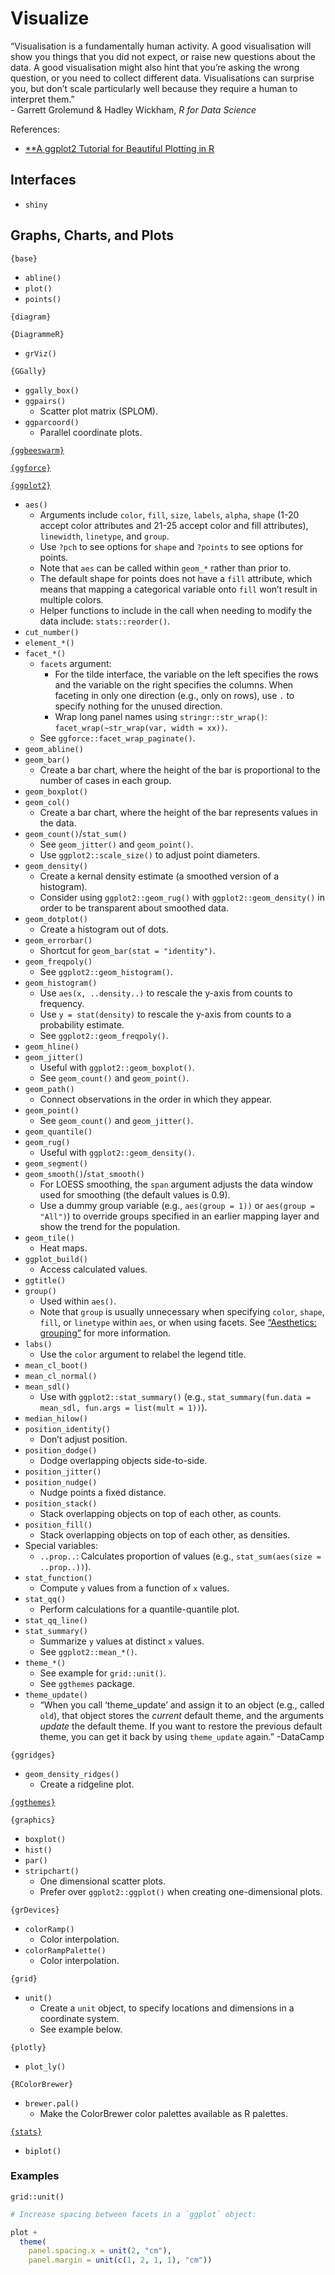 # Visualize

"Visualisation is a fundamentally human activity. A good visualisation will show you things that you did not expect, or raise new questions about the data. A good visualisation might also hint that you're asking the wrong question, or you need to collect different data. Visualisations can surprise you, but don't scale particularly well because they require a human to interpret them."  
- Garrett Grolemund & Hadley Wickham, *R for Data Science*

References:

- [**A ggplot2 Tutorial for Beautiful Plotting in R](https://www.cedricscherer.com/2019/08/05/a-ggplot2-tutorial-for-beautiful-plotting-in-r/?utm_campaign=Data_Elixir&utm_source=Data_Elixir_370/)

## Interfaces

- `shiny`

## Graphs, Charts, and Plots

`{base}`

- `abline()`
- `plot()`
- `points()`

`{diagram}`

`{DiagrammeR}`

- `grViz()`

`{GGally}`

- `ggally_box()`
- `ggpairs()`
  - Scatter plot matrix (SPLOM).
- `ggparcoord()`
  - Parallel coordinate plots.

[`{ggbeeswarm}`](https://www.rdocumentation.org/packages/ggbeeswarm/versions/0.5.3)

[`{ggforce}`](https://www.rdocumentation.org/packages/ggforce/versions/0.3.4)

[`{ggplot2}`](https://www.rdocumentation.org/packages/ggplot2/versions/3.3.5)

- `aes()`
  - Arguments include `color`, `fill`, `size`, `labels`, `alpha`, `shape` (1-20 accept color attributes and 21-25 accept color and fill attributes), `linewidth`, `linetype`, and `group`.
  - Use `?pch` to see options for `shape` and `?points` to see options for points.
  - Note that `aes` can be called within `geom_*` rather than prior to.
  - The default shape for points does not have a `fill` attribute, which means that mapping a categorical variable onto `fill` won't result in multiple colors.
  - Helper functions to include in the call when needing to modify the data include: `stats::reorder()`.
- `cut_number()`
- `element_*()`
- `facet_*()`
  - `facets` argument:
    - For the tilde interface, the variable on the left specifies the rows and the variable on the right specifies the columns. When faceting in only one direction (e.g., only on rows), use `.` to specify nothing for the unused direction.
    - Wrap long panel names using `stringr::str_wrap()`: `facet_wrap(~str_wrap(var, width = xx))`.
  - See `ggforce::facet_wrap_paginate()`.
- `geom_abline()`
- `geom_bar()`
  - Create a bar chart, where the height of the bar is proportional to the number of cases in each group.
- `geom_boxplot()`
- `geom_col()`
  - Create a bar chart, where the height of the bar represents values in the data.
- `geom_count()`/`stat_sum()`
  - See `geom_jitter()` and `geom_point()`.
  - Use `ggplot2::scale_size()` to adjust point diameters.
- `geom_density()`
  - Create a kernal density estimate (a smoothed version of a histogram).
  - Consider using `ggplot2::geom_rug()` with `ggplot2::geom_density()` in order to be transparent about smoothed data.
- `geom_dotplot()`
  - Create a histogram out of dots.
- `geom_errorbar()`
  - Shortcut for `geom_bar(stat = "identity")`.
- `geom_freqpoly()`
  - See `ggplot2::geom_histogram()`.
- `geom_histogram()`
  - Use `aes(x, ..density..)` to rescale the y-axis from counts to frequency.
  - Use `y = stat(density)` to rescale the y-axis from counts to a probability estimate.
  - See `ggplot2::geom_freqpoly()`.
- `geom_hline()`
- `geom_jitter()`
  - Useful with `ggplot2::geom_boxplot()`.
  - See `geom_count()` and `geom_point()`.
- `geom_path()`
  - Connect observations in the order in which they appear.
- `geom_point()`
  - See `geom_count()` and `geom_jitter()`.
- `geom_quantile()`
- `geom_rug()`
  - Useful with `ggplot2::geom_density()`.
- `geom_segment()`
- `geom_smooth()`/`stat_smooth()`
  - For LOESS smoothing, the `span` argument adjusts the data window used for smoothing (the default values is 0.9).
  - Use a dummy group variable (e.g., `aes(group = 1))` or `aes(group = "All")`) to override groups specified in an earlier mapping layer and show the trend for the population.
- `geom_tile()`
  - Heat maps.
- `ggplot_build()`
  - Access calculated values.
- `ggtitle()`
- `group()`
  - Used within `aes()`. 
  - Note that `group` is usually unnecessary when specifying `color`, `shape`, `fill`, or `linetype` within `aes`, or when using facets. See ["Aesthetics: grouping"](https://ggplot2.tidyverse.org/reference/aes_group_order.html) for more information.
- `labs()`
  - Use the `color` argument to relabel the legend title.
- `mean_cl_boot()`
- `mean_cl_normal()`
- `mean_sdl()`
  - Use with `ggplot2::stat_summary()` (e.g., `stat_summary(fun.data = mean_sdl, fun.args = list(mult = 1))`).
- `median_hilow()`
- `position_identity()`
  - Don't adjust position.
- `position_dodge()`
  - Dodge overlapping objects side-to-side.
- `position_jitter()`
- `position_nudge()`
  - Nudge points a fixed distance.
- `position_stack()`
  - Stack overlapping objects on top of each other, as counts.
- `position_fill()`
  - Stack overlapping objects on top of each other, as densities.
- Special variables:
  - `..prop..`: Calculates proportion of values (e.g., `stat_sum(aes(size = ..prop..))`).
- `stat_function()`
  - Compute `y` values from a function of `x` values.
- `stat_qq()`
  - Perform calculations for a quantile-quantile plot.
- `stat_qq_line()`
- `stat_summary()`
  - Summarize `y` values at distinct `x` values.
  - See `ggplot2::mean_*()`.
- `theme_*()`
  - See example for `grid::unit()`.
  - See `ggthemes` package.
- `theme_update()`
  - "When you call 'theme_update' and assign it to an object (e.g., called `old`), that object stores the *current* default theme, and the arguments *update* the default theme. If you want to restore the previous default theme, you can get it back by using `theme_update` again." -DataCamp

`{ggridges}`

- `geom_density_ridges()`
  - Create a ridgeline plot.

[`{ggthemes}`](https://www.rdocumentation.org/packages/ggthemes/versions/3.5.0)

`{graphics}`

- `boxplot()`
- `hist()`
- `par()`
- `stripchart()`
  - One dimensional scatter plots.
  - Prefer over `ggplot2::ggplot()` when creating one-dimensional plots.
  
`{grDevices}`

- `colorRamp()`
  - Color interpolation.
- `colorRampPalette()`
  - Color interpolation.

`{grid}`

- `unit()`
  - Create a `unit` object, to specify locations and dimensions in a coordinate system.
  - See example below.
  
`{plotly}`

- `plot_ly()`

`{RColorBrewer}`

- `brewer.pal()`
  - Make the ColorBrewer color palettes available as R palettes.

[`{stats}`](https://www.rdocumentation.org/packages/stats/versions/3.6.2)

- `biplot()`

### Examples

`grid::unit()`

```r
# Increase spacing between facets in a `ggplot` object:

plot + 
  theme(
    panel.spacing.x = unit(2, "cm"),
    panel.margin = unit(c(1, 2, 1, 1), "cm"))
```
